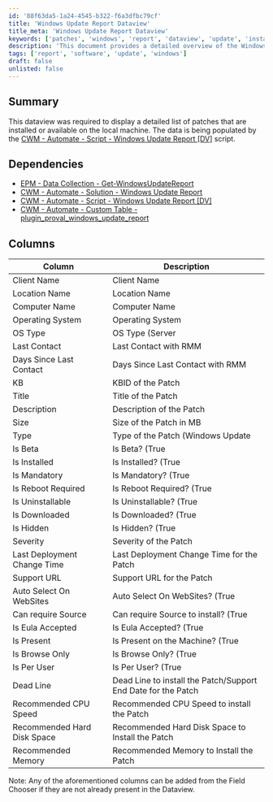 ```yaml
---
id: '88f63da5-1a24-4545-b322-f6a3dfbc79cf'
title: 'Windows Update Report Dataview'
title_meta: 'Windows Update Report Dataview'
keywords: ['patches', 'windows', 'report', 'dataview', 'update', 'installed', 'available']
description: 'This document provides a detailed overview of the Windows Update Report Dataview, including its dependencies, columns, and descriptions of each column. It is essential for displaying a list of patches installed or available on local machines, populated by specific scripts and solutions.'
tags: ['report', 'software', 'update', 'windows']
draft: false
unlisted: false
---
```

## Summary

This dataview was required to display a detailed list of patches that are installed or available on the local machine. The data is being populated by the [CWM - Automate - Script - Windows Update Report [DV]](https://proval.itglue.com/DOC-5078775-10861682) script.

## Dependencies

- [EPM - Data Collection - Get-WindowsUpdateReport](https://proval.itglue.com/DOC-5078775-10372095)
- [CWM - Automate - Solution - Windows Update Report](https://proval.itglue.com/DOC-5078775-10861707)
- [CWM - Automate - Script - Windows Update Report [DV]](https://proval.itglue.com/DOC-5078775-10861682)
- [CWM - Automate - Custom Table - plugin_proval_windows_update_report](https://proval.itglue.com/DOC-5078775-10861700)

## Columns

| Column                          | Description                                           |
|---------------------------------|-------------------------------------------------------|
| Client Name                     | Client Name                                          |
| Location Name                   | Location Name                                        |
| Computer Name                   | Computer Name                                        |
| Operating System                | Operating System                                     |
| OS Type                         | OS Type (Server|Workstation)                        |
| Last Contact                    | Last Contact with RMM                                |
| Days Since Last Contact         | Days Since Last Contact with RMM                     |
| KB                              | KBID of the Patch                                    |
| Title                           | Title of the Patch                                   |
| Description                     | Description of the Patch                             |
| Size                            | Size of the Patch in MB                              |
| Type                            | Type of the Patch (Windows Update | Driver | Third Party) |
| Is Beta                         | Is Beta? (True | False)                             |
| Is Installed                    | Is Installed? (True | False)                        |
| Is Mandatory                    | Is Mandatory? (True | False)                        |
| Is Reboot Required              | Is Reboot Required? (True | False)                  |
| Is Uninstallable                | Is Uninstallable? (True | False)                    |
| Is Downloaded                   | Is Downloaded? (True | False)                       |
| Is Hidden                       | Is Hidden? (True | False)                           |
| Severity                        | Severity of the Patch                                |
| Last Deployment Change Time     | Last Deployment Change Time for the Patch           |
| Support URL                     | Support URL for the Patch                            |
| Auto Select On WebSites         | Auto Select On WebSites? (True | False)             |
| Can require Source              | Can require Source to install? (True | False)       |
| Is Eula Accepted                | Is Eula Accepted? (True | False)                    |
| Is Present                      | Is Present on the Machine? (True | False)           |
| Is Browse Only                  | Is Browse Only? (True | False)                      |
| Is Per User                     | Is Per User? (True | False)                         |
| Dead Line                       | Dead Line to install the Patch/Support End Date for the Patch |
| Recommended CPU Speed           | Recommended CPU Speed to install the Patch          |
| Recommended Hard Disk Space     | Recommended Hard Disk Space to Install the Patch    |
| Recommended Memory              | Recommended Memory to Install the Patch              |

Note: Any of the aforementioned columns can be added from the Field Chooser if they are not already present in the Dataview.












